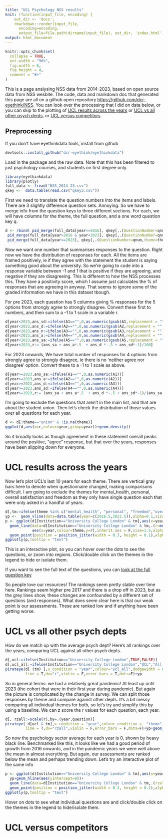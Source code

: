 ```yaml
---
title: "UCL Psychology NSS results"
knit: (function(input_file, encoding) {
    out_dir <- 'docs';
    rmarkdown::render(input_file,
      encoding=encoding,
      output_file=file.path(dirname(input_file), out_dir, 'index.html'))})
output: html_document
---
```


```r
knitr::opts_chunk$set(
  collapse = TRUE,
  out.width = "90%",
  fig.width = 6, 
  fig.height = 4,
  comment = "#>"
)
```

This is a page analysing NSS data from 2014-2023, based on open source data from NSS wesbite. The code, data and markdown doc that generated this page are all on a github open repository <https://github.com/dcr-eyethink/NSS>. You can look over the processing that I did on data below, or you can skip to the plotting of [UCL results across the years] or [UCL vs all other psych depts], or [UCL versus competitors].

## Preprocessing

If you don't have eyethinkdata tools, install from github

```r
devtools::install_github("dcr-eyethink/eyethinkdata")
```

Load in the package and the raw data. Note that this has been filtered to just psychology courses, and students on first degree only.

```r
library(eyethinkdata)
library(plotly)
full_data <- fread("NSS_2014-23.csv")
qkey <-  data.table(read.csv("qkey3.csv"))
```

First we need to translate the question numbers into the items and labels. There are 3 slightly difference question sets. Annoying. So we have to merge info from the question keys to three different sections. For each, we will have columns for the theme, the full question, and a one word question key q.

```r
d <- rbind( pid_merge(full_data[year<=2016], qkey[,.(QuestionNumber=qnum,theme=theme2014,q=item2014,question=set_full2014)],link="QuestionNumber"),
 pid_merge(full_data[year>2016 & year<2023], qkey[,.(QuestionNumber=qnum,theme=theme2017,q=item2017, question=set_full2017)],link="QuestionNumber"),
 pid_merge(full_data[year==2023], qkey[,.(QuestionNumber=qnum,theme=theme2023,q=item2023, question=set_full2023)],link="QuestionNumber"))

```

Now we want one number that summarises responses to the question. Right now we have the distribution of responses for each. All the items are framed positively, ie if they agree with the statement the student is saying something good about the university. So we're going to code into a response variable between -1 and 1 that is positive if they are agreeing, and negative if they are disagreeing. This is different to how the NSS processes this. They have a positivity score, which I assume just calculates the % of responses that are agreeing in anyway. That seems to ignore some of the graded information we have in this dataset tbough.

For pre 2023, each question has 5 columns giving % responses for the 5 options from strongly agree to strongly disagree. Convert these first to numbers, and then sum to a -1 to 1 scale in a variable r.

```r
d[year<2023,ans_sd:=ifelse(A1=="",0,as.numeric(gsub(A1,replacement = "",pattern="%")))]
d[year<2023,ans_d:=ifelse(A2=="",0,as.numeric(gsub(A2,replacement = "",pattern="%")))]
d[year<2023,ans_n:=ifelse(A3=="",0,as.numeric(gsub(A3,replacement = "",pattern="%")))]
d[year<2023,ans_a:=ifelse(A4=="",0,as.numeric(gsub(A4,replacement = "",pattern="%")))]
d[year<2023,ans_sa:=ifelse(A5=="",0,as.numeric(gsub(A5,replacement = "",pattern="%")))]
d[year<2023,r:= (ans_sa + ans_a*.5  + ans_d *-.5 + ans_sd*-1)/100]
```

For 2023 onwards, We have total number of responses for 4 options from strongly agree to strongly disagree, ie there is no 'neither agree nor disagree' option. Convert these to a -1 to 1 scale as above.

```r
d[year>=2023,ans_sa:=ifelse(A1=="",0,as.numeric(A1))]
d[year>=2023,ans_a:=ifelse(A2=="",0,as.numeric(A2))]
d[year>=2023,ans_d:=ifelse(A3=="",0,as.numeric(A3))]
d[year>=2023,ans_sd:=ifelse(A4=="",0,as.numeric(A4))]
d[year>=2023,r:= (ans_sa + ans_a*.5  + ans_d *-.5 + ans_sd*-1)/(ans_sa+ans_a+ans_d+ans_sd)]
```

I'm going to exclude the questions that aren't in the main list, and that are about the student union. Then let's check the distribution of those values over all questions for each year.

```r
d <- d[!theme=="union" & !is.na(theme)]
ggplot(d,aes(x=r,colour=year,group=year))+geom_density()
```

So it broadly looks as though agreement in these statement overall peaks around the positive, "agree" response, but that over the years, responses have been slipping down for everyone.

# UCL results across the years

Now let's plot UCL's last 10 years for each theme. There are vertical gray bars here to denote when questionnaire changed, making comparisons difficult. I am going to exclude the themes for mental_health, personal, overall satisfaction and freedom as they only have single question each that were only asked in a handful of years. 

```r
d[,tm:=ifelse(theme %in% c("mental_health", "personal", "freedom","overall"),FALSE,TRUE)]
yp <-  geom_vline(data=data.table(year=c(2016.5,2022.5)),alpha=0.1,size=3,aes(xintercept=year))
p <- ggplot(d[Institution=="University College London" & tm],aes(x=year,y=r,colour=theme,text=paste(theme,q)))+yp+
  geom_line(data=d[Institution=="University College London" & tm,.(r=mean(r)),by=.(year,theme)],
            aes(x=year,colour=theme,y=r),inherit.aes = F,size=1.5,alpha=.4)+
  geom_point(position = position_jitter(width = 0.3, height = 0.1),alpha=.6,size=2)+theme_bw()
ggplotly(p,tooltip = "text")
```

This is an interactive plot, so you can hover over the dots to see the questions, or zoom into regions. Click/double click on the themes in the legend to hide or isolate them. 

If you want to see the full text of the questions, you can [look at the full question key](https://github.com/dcr-eyethink/NSS/blob/main/qkey3.csv)

So people love our resources! The rankings seem pretty stable over time here. Rankings seem higher pre 2017 and there is a drop off in 2023, but as the grey lines show, these changes are confounded by a different set of questions (and responses). What does seem clear here is that our weak point is our assessments. These are ranked low and if anything have been getting worse.

# UCL vs all other psych depts

How do we match up with the average psych dept? Here's all rankings over the years, comparing UCL against all other psych depts.

```r
d[,ucl:=ifelse(Institution=="University College London",TRUE,FALSE)]
d[,ucl_all:=ifelse(Institution=="University College London","UCL","All other")]
pirateye(d[ (tm) ],x_condition = "year",colour="ucl_all",dodgewidth = 0,
         line = T,dv="r",violin = F,error_bars = T,dots=F)+yp
```

So in general terms: we had a relatively great pandemic! At least up until 2023 (the cohort that were in their first year during pandemic). But again the picture is complicated by the change in survey. We can split those responses by theme and compare against other depts. It's a bit messy comparing all individual themes for both, so let's try and simplify this by using a baseline. We can z score the r values for each question, each year.

```r
d[, rzall:=scale(r),by=.(year,question)]
pirateye( d[ucl & tm],x_condition = "year",colour_condition =  "theme",dodgewidth = 0,
         line = T,dv="rzall",violin = F,error_bars = F,dots=F)+yp+geom_hline(aes(yintercept=0))
```

So now the psychology sector average for each year is 0, shown by heavy black line. Benchmarked like this, it looks like we had a good period of growth from 2016 onwards, and in the pandemic years we were well above the mean in almost everything. But again, our assessments are ranked below the mean and perhaps trending down. Let's try an interactive plot of the same info

```r
p <- ggplot(d[Institution=="University College London" & tm],aes(x=year,y=rzall,colour=theme,text=q))+
  yp+geom_hline(aes(yintercept=0))+
  geom_line(data=d[Institution=="University College London" & tm,.(rzall=mean(rzall)),by=.(year,theme)],aes(x=year,colour=theme,y=rzall),inherit.aes = F,size=1.5,alpha=.4)+
  geom_point(position = position_jitter(width = 0.3, height = 0.1),alpha=.6,size=2)+theme_bw()
ggplotly(p,tooltip = "text")
```

Hover on dots to see what individual questions are and click/double click on the themes in the legend to hide/isolate them.

# UCL versus competitors


